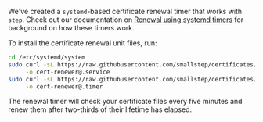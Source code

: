 We've created a `systemd`-based certificate renewal timer that works with `step`. Check out our documentation on [Renewal using systemd timers](https://smallstep.com/docs/step-ca/certificate-authority-server-production#renewal-using-systemd-timers) for background on how these timers work.

To install the certificate renewal unit files, run:

```bash
cd /etc/systemd/system
sudo curl -sL https://raw.githubusercontent.com/smallstep/certificates/master/systemd/cert-renewer@.service \
     -o cert-renewer@.service
sudo curl -sL https://raw.githubusercontent.com/smallstep/certificates/master/systemd/cert-renewer@.timer \
     -o cert-renewer@.timer
```

The renewal timer will check your certificate files every five minutes and renew them after two-thirds of their lifetime has elapsed.
